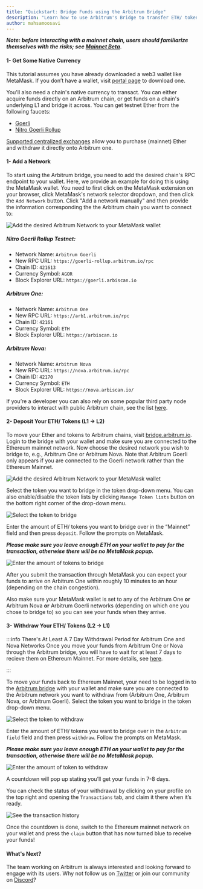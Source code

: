 ```yaml
---
title: "Quickstart: Bridge Funds using the Arbitrum Bridge"
description: "Learn how to use Arbitrum's Bridge to transfer ETH/ tokens between Ethereum's L1 and Arbitrum's L2 chains."
author: mahsamoosavi
---
```



<PublicPreviewBannerPartial />

_**Note: before interacting with a mainnet chain, users should familiarize themselves with the risks; see [Mainnet Beta](mainnet-beta)**_.

#### 1- Get Some Native Currency

This tutorial assumes you have already downloaded a web3 wallet like MetaMask. If you don’t have a wallet, visit [portal page](https://portal.arbitrum.one/) to download one.

You'll also need a chain's native currency to transact. You can either acquire funds directly on an Arbitrum chain, or get funds on a chain's underlying L1 and bridge it across. You can get testnet Ether from the following faucets:

- [Goerli](https://goerlifaucet.com/)
- [Nitro Goerli Rollup](https://twitter.com/intent/tweet?text=Ok%20I%20need%20@arbitrum%20to%20give%20me%20Arbitrum%20Goerli%20testnet%20gas.%20I%20can't%20wait%20to%20start%20developing%20on%20@nitro_devnet.%20%20SEND%20HERE:%200xAddA0B73Fe69a6E3e7c1072Bb9523105753e08f8)

[Supported centralized exchanges](https://portal.arbitrum.one/#centralizedexchanges) allow you to purchase (mainnet) Ether and withdraw it directly onto Arbitrum one.

#### 1- Add a Network

To start using the Arbitrum bridge, you need to add the desired chain's RPC endpoint to your wallet. Here, we provide an example for doing this using the MetaMask wallet.
You need to first click on the MetaMask extension on your browser, click MetaMask's network selector dropdown, and then click the `Add Network` button. 
Click "Add a network manually" and then provide the information corresponding the the Arbitrum chain you want to connect to:

![Add the desired Arbitrum Network to your MetaMask wallet](assets/getting_started_users_1.png)

##### Nitro Goerli Rollup Testnet:
- Network Name: `Arbitrum Goerli`
- New RPC URL: `https://goerli-rollup.arbitrum.io/rpc`
- Chain ID: `421613`
- Currency Symbol: `AGOR`
- Block Explorer URL: `https://goerli.arbiscan.io`

##### Arbitrum One:
- Network Name: `Arbitrum One`
- New RPC URL: `https://arb1.arbitrum.io/rpc`
- Chain ID: `42161`
- Currency Symbol: `ETH`
- Block Explorer URL: `https://arbiscan.io`

##### Arbitrum Nova:
- Network Name: `Arbitrum Nova`
- New RPC URL: `https://nova.arbitrum.io/rpc`
- Chain ID: `42170`
- Currency Symbol: `ETH`
- Block Explorer URL: `https://nova.arbiscan.io/`

If you’re a developer you can also rely on some popular third party node providers to interact with public Arbitrum chain, see the list [here](node-running/node-providers.mdx).

#### 2- Deposit Your ETH/ Tokens (L1 → L2)

To move your Ether and tokens to Arbitrum chains, visit [bridge.arbitrum.io](https://bridge.arbitrum.io/). 
Login to the bridge with your wallet and make sure you are connected to the Ethereum mainnet network.
Now choose the desired network you wish to bridge to, e.g., Arbitrum One or Arbitrum Nova. Note that Arbitrum Goerli only appears if you are connected to the Goerli network rather than the Ethereum Mainnet.

![Add the desired Arbitrum Network to your MetaMask wallet](assets/getting_started_users_2.png)

Select the token you want to bridge in the token drop-down menu. You can also enable/disable the token lists by clicking `Manage Token lists` button on the bottom right corner of the drop-down menu.

![Select the token to bridge](assets/getting_started_users_3.png)

Enter the amount of ETH/ tokens you want to bridge over in the “Mainnet” field and then press `deposit`. Follow the prompts on MetaMask.

_**Please make sure you leave enough ETH on your wallet to pay for the transaction, otherwise there will be no MetaMask popup.**_

![Enter the amount of tokens to bridge](assets/getting_started_users_4.png)

After you submit the transaction through MetaMask you can expect your funds to arrive on Arbitrum One within roughly 10 minutes to an hour (depending on the chain congestion).

Also make sure your MetaMask wallet is set to any of the Arbitrum One **or** Arbitrum Nova **or** Arbitrum Goerli networks (depending on which one you chose to bridge to) so you can see your funds when they arrive.

#### 3- Withdraw Your ETH/ Tokens (L2 -> L1)

:::info There's At Least A 7 Day Withdrawal Period for Arbitrum One and Nova Networks
Once you move your funds from Arbitrum One or Nova through the Arbitrum bridge, you will have to wait for at least 7 days to recieve them on Ethereum Mainnet.
For more details, see [here](https://developer.arbitrum.io/for-users/troubleshooting-users#how-long-does-it-take-before-i-receive-my-funds-when-i-initiate-withdrawal-from-arbitrum-chains-one-and-nova).

:::

To move your funds back to Ethereum Mainnet, your need to be logged in to the [Arbitrum bridge](https://bridge.arbitrum.io/) with your wallet and make sure you are connected to the Arbitrum network you want to withdraw from (Arbitrum One, Arbitrum Nova, or Arbitrum Goerli).
Select the token you want to bridge in the token drop-down menu. 

![Select the token to withdraw](assets/getting_started_users_5.png)

Enter the amount of ETH/ tokens you want to bridge over in the `Arbitrum field` field and then press `withdraw`. Follow the prompts on MetaMask.

_**Please make sure you leave enough ETH on your wallet to pay for the transaction, otherwise there will be no MetaMask popup.**_

![Enter the amount of token to withdraw](assets/getting_started_users_6.png)

A countdown will pop up stating you’ll get your funds in 7-8 days.

You can check the status of your withdrawal by clicking on your profile on the top right and opening the `Transactions` tab, and claim it there when it’s ready.

![See the transaction history](assets/getting_started_users_7.png)

Once the countdown is done, switch to the Ethereum mainnet network on your wallet and press the `claim` button that has now turned blue to receive your funds!

#### What's Next?

The team working on Arbitrum is always interested and looking forward to engage with its users.
Why not follow us on [Twitter](https://twitter.com/arbitrum) or join our community on [Discord](https://discord.gg/5KE54JwyTs)?